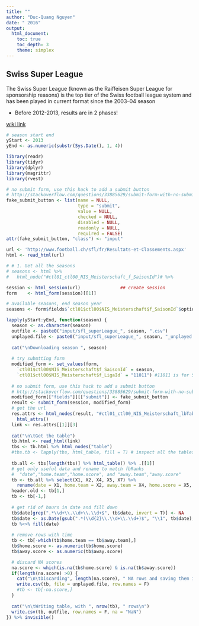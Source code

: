 ```yaml
---
title: ""
author: "Duc-Quang Nguyen"
date: " 2016"
output: 
  html_document:
    toc: true
    toc_depth: 3
    theme: simplex
---
```

## Swiss Super League

The Swiss Super League (known as the Raiffeisen Super League for sponsorship reasons) is the top tier of the Swiss football league system and has been played in current format since the 2003–04 season

* Before 2012-2013, results are in 2 phases!

[wiki link](https://en.wikipedia.org/wiki/Swiss_Super_League)


```r
# season start end
yStart <- 2013 
yEnd <- as.numeric(substr(Sys.Date(), 1, 4))

library(readr)
library(tidyr)
library(dplyr)
library(magrittr)
library(rvest)
```

```r
# no submit form, use this hack to add a submit button
# http://stackoverflow.com/questions/33885629/submit-form-with-no-submit-button-in-rvest
fake_submit_button <- list(name = NULL,
                           type = "submit",
                           value = NULL,
                           checked = NULL,
                           disabled = NULL,
                           readonly = NULL,
                           required = FALSE)
attr(fake_submit_button, "class") <- "input"
```

```r
url <- 'http://www.football.ch/sfl/fr/Resultats-et-Classements.aspx'
html <- read_html(url)

# # 1. Get all the seasons
# seasons <- html %>%
#   html_node("#ctl01_ctl00_NIS_Meisterschaft_f_SaisonId")# %>%

session <- html_session(url)               ## create session
form    <- html_form(session)[[1]]

# available seasons, end season year
seasons <- form$fields$`ctl01$ctl00$NIS_Meisterschaft$f_SaisonId`$options

lapply(yStart:yEnd, function(season) {
  season <- as.character(season)
  outfile <- paste0("input/sfl_superLeague_", season, ".csv")
  unplayed.file <- paste0("input/sfl_superLeague_", season, "_unplayed.csv")
    
  cat("\nDownloading season ", season)
  
  # try submtting form
  modified_form <- set_values(form,
    `ctl01$ctl00$NIS_Meisterschaft$f_SaisonId` = season, 
    `ctl01$ctl00$NIS_Meisterschaft$f_LigaId` = "11011") #11011 is for Super League
  
  # no submit form, use this hack to add a submit button
  # http://stackoverflow.com/questions/33885629/submit-form-with-no-submit-button-in-rvest
  modified_form[["fields"]][["submit"]] <- fake_submit_button
  result <- submit_form(session, modified_form)
  # get the url
  res.attrs <- html_nodes(result, "#ctl01_ctl00_NIS_Meisterschaft_lbTabPlan") %>%
    html_attrs()
  link <- res.attrs[[1]][3]
  
  cat("\n\tGet the table")
  tb.html <- read_html(link)
  tbs <- tb.html %>% html_nodes("table")
  #tbs.tb <- lapply(tbs, html_table, fill = T) # inspect all the tables
  
  tb.all <- tbs[length(tbs)] %>% html_table() %>% .[[1]]
  # get only useful data and rename to match fbRanks 
  #  "date","home.team","home.score", and "away.team","away.score"
  tb <- tb.all %>% select(X1, X2, X4, X5, X7) %>%
    rename(date = X1, home.team = X2, away.team = X4, home.score = X5, away.score = X7)
  header.old <- tb[1,]
  tb <- tb[-1,]
  
  # get rid of hours in date and fill down
  tb$date[grep(".*\\d+\\.\\d+\\.\\d+$", tb$date, invert = T)] <- NA
  tb$date <- as.Date(gsub(".*(\\d{2}\\.\\d+\\.\\d+)$", "\\1", tb$date), format =  "%d.%m.%Y")
  tb %<>% fill(date)
  
  # remove rows with time
  tb <- tb[-which(tb$home.team == tb$away.team),]
  tb$home.score <- as.numeric(tb$home.score)
  tb$away.score <- as.numeric(tb$away.score)  

  # discard NA scores
  na.score <- which(is.na(tb$home.score) & is.na(tb$away.score))
  if(length(na.score) >0) {
    cat("\n\tDiscarding", length(na.score), " NA rows and saving them in:", unplayed.file)
    write.csv(tb, file = unplayed.file, row.names = F)
    #tb <- tb[-na.score,]
  }
  
  cat("\n\tWriting table, with ", nrow(tb), " rows\n")
  write.csv(tb, outfile, row.names = F, na = "NaN")  
}) %>% invisible()

```